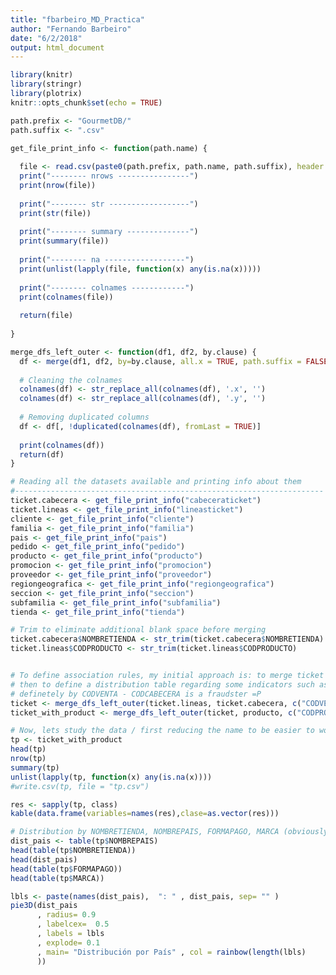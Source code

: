 ```yaml
---
title: "fbarbeiro_MD_Practica"
author: "Fernando Barbeiro"
date: "6/2/2018"
output: html_document
---
```


```r
library(knitr)
library(stringr)
library(plotrix)
knitr::opts_chunk$set(echo = TRUE)
```

```r

path.prefix <- "GourmetDB/"
path.suffix <- ".csv"

get_file_print_info <- function(path.name) {
  
  file <- read.csv(paste0(path.prefix, path.name, path.suffix), header = TRUE)
  print("-------- nrows ----------------")
  print(nrow(file))
  
  print("-------- str ------------------")
  print(str(file))
  
  print("-------- summary --------------")
  print(summary(file))
  
  print("-------- na ------------------")
  print(unlist(lapply(file, function(x) any(is.na(x)))))
  
  print("-------- colnames ------------")
  print(colnames(file))
  
  return(file)
  
}

merge_dfs_left_outer <- function(df1, df2, by.clause) {
  df <- merge(df1, df2, by=by.clause, all.x = TRUE, path.suffix = FALSE) 
  
  # Cleaning the colnames
  colnames(df) <- str_replace_all(colnames(df), '.x', '')
  colnames(df) <- str_replace_all(colnames(df), '.y', '')
  
  # Removing duplicated columns
  df <- df[, !duplicated(colnames(df), fromLast = TRUE)] 
  
  print(colnames(df))
  return(df)
}

# Reading all the datasets available and printing info about them
#---------------------------------------------------------------------
ticket.cabecera <- get_file_print_info("cabeceraticket")
ticket.lineas <- get_file_print_info("lineasticket")
cliente <- get_file_print_info("cliente")
familia <- get_file_print_info("familia")
pais <- get_file_print_info("pais")
pedido <- get_file_print_info("pedido")
producto <- get_file_print_info("producto")
promocion <- get_file_print_info("promocion")
proveedor <- get_file_print_info("proveedor")
regiongeografica <- get_file_print_info("regiongeografica")
seccion <- get_file_print_info("seccion")
subfamilia <- get_file_print_info("subfamilia")
tienda <- get_file_print_info("tienda")

# Trim to eliminate additional blank space before merging
ticket.cabecera$NOMBRETIENDA <- str_trim(ticket.cabecera$NOMBRETIENDA)
ticket.lineas$CODPRODUCTO <- str_trim(ticket.lineas$CODPRODUCTO)


# To define association rules, my initial approach is: to merge ticket dataframes (cabecera + lineas) and afterwards merge products as well
# then to define a distribution table regarding some indicators such as product name to finally come up with the binarization / apriori / eclat, etc
# definetely by CODVENTA - CODCABECERA is a fraudster =P
ticket <- merge_dfs_left_outer(ticket.lineas, ticket.cabecera, c("CODVENTA")) 
ticket_with_product <- merge_dfs_left_outer(ticket, producto, c("CODPRODUCTO"))

# Now, lets study the data / first reducing the name to be easier to work
tp <- ticket_with_product
head(tp)
nrow(tp)
summary(tp)
unlist(lapply(tp, function(x) any(is.na(x))))
#write.csv(tp, file = "tp.csv")

res <- sapply(tp, class)
kable(data.frame(variables=names(res),clase=as.vector(res)))

# Distribution by NOMBRETIENDA, NOMBREPAIS, FORMAPAGO, MARCA (obviously this is gonna show 6 [head] first elements)
dist_pais <- table(tp$NOMBREPAIS)
head(table(tp$NOMBRETIENDA))
head(dist_pais)
head(table(tp$FORMAPAGO))
head(table(tp$MARCA))

lbls <- paste(names(dist_pais),  ": " , dist_pais, sep= "" ) 
pie3D(dist_pais
      , radius= 0.9
      , labelcex=  0.5
      , labels = lbls
      , explode= 0.1
      , main= "Distribución por País" , col = rainbow(length(lbls)
      ))

```